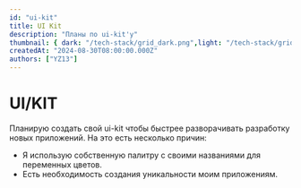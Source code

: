 ```yaml
---
id: "ui-kit"
title: UI Kit
description: "Планы по ui-kit'у"
thumbnail: { dark: "/tech-stack/grid_dark.png",light: "/tech-stack/grid_light.png" }
createdAt: "2024-08-30T08:00:00.000Z"
authors: ["YZ13"]
---
```



# UI/KIT

Планирую создать свой ui-kit чтобы быстрее разворачивать разработку новых приложений.
На это есть несколько причин:
- Я использую собственную палитру с своими названиями для переменных цветов.
- Есть необходимость создания уникальности моим приложениям.